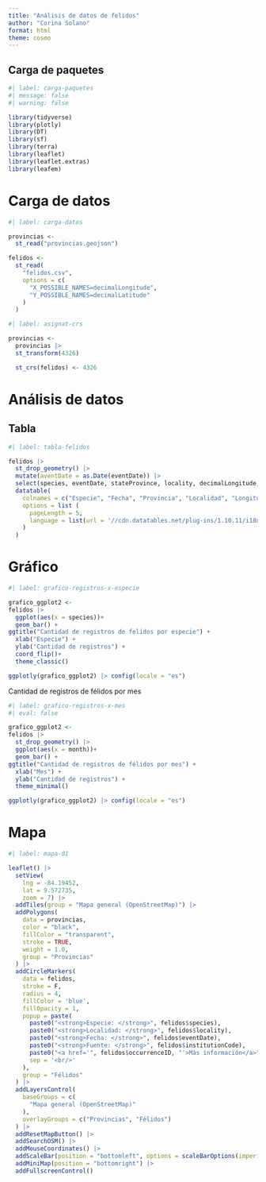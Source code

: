 ---
title: "Análisis de datos de felidos"
author: "Corina Solano"
format: html
theme: cosmo
---

## Carga de paquetes

```{r}
#| label: carga-paquetes
#| message: false
#| warning: false

library(tidyverse)
library(plotly)
library(DT)
library(sf)
library(terra)
library(leaflet)
library(leaflet.extras)
library(leafem)
```

# Carga de datos

```{r}
#| label: carga-datos

provincias <-
  st_read("provincias.geojson")

felidos <-
  st_read(
    "felidos.csv",
    options = c(
      "X_POSSIBLE_NAMES=decimalLongitude",
      "Y_POSSIBLE_NAMES=decimalLatitude"
    )
  )
```

```{r}
#| label: asignat-crs

provincias <-
  provincias |>
  st_transform(4326)

  st_crs(felidos) <- 4326
```


# Análisis de datos

## Tabla

```{r}
#| label: tabla-felidos

felidos |>
  st_drop_geometry() |>
  mutate(aventDate = as.Date(eventDate)) |>
  select(species, eventDate, stateProvince, locality, decimalLongitude, decimalLatitude) |>
  datatable(
    colnames = c("Especie", "Fecha", "Provincia", "Localidad", "Longitud", "Latitud"),
    options = list (
      pageLength = 5,
      language = list(url = '//cdn.datatables.net/plug-ins/1.10.11/i18n/Spanish.json')
    )
  )
```


# Gráfico

```{r}
#| label: grafico-registros-x-especie

grafico_ggplot2 <-
felidos |>
  ggplot(aes(x = species))+
  geom_bar() +
ggtitle("Cantidad de registros de felidos por especie") +
  xlab("Especie") +
  ylab("Cantidad de registros") +
  coord_flip()+
  theme_classic()

ggplotly(grafico_ggplot2) |> config(locale = "es")
```

Cantidad de registros de félidos por mes

```{r}
#| label: grafico-registros-x-mes
#| eval: false

grafico_ggplot2 <-
felidos |>
  st_drop_geometry() |>
  ggplot(aes(x = month))+
  geom_bar() +
ggtitle("Cantidad de registros de félidos por mes") +
  xlab("Mes") +
  ylab("Cantidad de registros") +
  theme_minimal()

ggplotly(grafico_ggplot2) |> config(locale = "es")
```


# Mapa

```{r}
#| label: mapa-01

leaflet() |>
  setView(
    lng = -84.19452,
    lat = 9.572735,
    zoom = 7) |>
  addTiles(group = "Mapa general (OpenStreetMap)") |>
  addPolygons(
    data = provincias,
    color = "black",
    fillColor = "transparent",
    stroke = TRUE,
    weight = 1.0,
    group = "Provincias"
  ) |>
  addCircleMarkers(
    data = felidos,
    stroke = F,
    radius = 4,
    fillColor = 'blue',
    fillOpacity = 1,
    popup = paste(
      paste0("<strong>Especie: </strong>", felidos$species),
      paste0("<strong>Localidad: </strong>", felidos$locality),
      paste0("<strong>Fecha: </strong>", felidos$eventDate),
      paste0("<strong>Fuente: </strong>", felidos$institutionCode),
      paste0("<a href='", felidos$occurrenceID, "'>Más información</a>"),
      sep = '<br/>'
    ),
    group = "Félidos"
  ) |>
  addLayersControl(
    baseGroups = c(
      "Mapa general (OpenStreetMap)"
    ),
    overlayGroups = c("Provincias", "Félidos")
  ) |> 
  addResetMapButton() |> 
  addSearchOSM() |> 
  addMouseCoordinates() |> 
  addScaleBar(position = "bottomleft", options = scaleBarOptions(imperial = FALSE)) |> 
  addMiniMap(position = "bottomright") |> 
  addFullscreenControl() 
```







